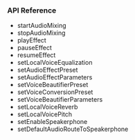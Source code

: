 <PlatformWrapper platform="flutter">

### API Reference

* <Link to="{{Global.API_REF_FLUTTER_ROOT_VOICE_SDK}}/class_irtcengine.html#api_startaudiomixing2">startAudioMixing</Link>

* <Link to="{{Global.API_REF_FLUTTER_ROOT_VOICE_SDK}}/class_irtcengine.html#api_stopaudiomixing">stopAudioMixing</Link>

* <Link to="{{Global.API_REF_FLUTTER_ROOT_VOICE_SDK}}/class_irtcengine.html#api_playeffect3">playEffect</Link>

* <Link to="{{Global.API_REF_FLUTTER_ROOT_VOICE_SDK}}/class_irtcengine.html#api_pauseeffect">pauseEffect</Link>

* <Link to="{{Global.API_REF_FLUTTER_ROOT_VOICE_SDK}}/class_irtcengine.html#api_resumeeffect">resumeEffect</Link>

* <Link to="{{Global.API_REF_FLUTTER_ROOT_VOICE_SDK}}/class_irtcengine.html#api_setlocalvoiceequalization">setLocalVoiceEqualization</Link>

* <Link to="{{Global.API_REF_FLUTTER_ROOT_VOICE_SDK}}/class_irtcengine.html#api_setaudioeffectpreset">setAudioEffectPreset</Link>

* <Link to="{{Global.API_REF_FLUTTER_ROOT_VOICE_SDK}}/class_irtcengine.html#api_setaudioeffectparameters">setAudioEffectParameters</Link>

* <Link to="{{Global.API_REF_FLUTTER_ROOT_VOICE_SDK}}/class_irtcengine.html#api_setvoicebeautifierpreset">setVoiceBeautifierPreset</Link>

* <Link to="{{Global.API_REF_FLUTTER_ROOT_VOICE_SDK}}/class_irtcengine.html#api_setvoiceconversionpreset">setVoiceConversionPreset</Link>

* <Link to="{{Global.API_REF_FLUTTER_ROOT_VOICE_SDK}}/class_irtcengine.html#api_setvoicebeautifierparameters">setVoiceBeautifierParameters</Link>

* <Link to="{{Global.API_REF_FLUTTER_ROOT_VOICE_SDK}}/class_irtcengine.html#api_setlocalvoicereverb">setLocalVoiceReverb</Link>

* <Link to="{{Global.API_REF_FLUTTER_ROOT_VOICE_SDK}}/class_irtcengine.html#api_setlocalvoicepitch">setLocalVoicePitch</Link>

* <Link to="{{Global.API_REF_FLUTTER_ROOT_VOICE_SDK}}/class_irtcengine.html#api_setenablespeakerphone_ng">setEnableSpeakerphone</Link>

* <Link to="{{Global.API_REF_FLUTTER_ROOT_VOICE_SDK}}/class_irtcengine.html#api_setdefaultaudioroutetospeakerphone_ng">setDefaultAudioRouteToSpeakerphone</Link>



</PlatformWrapper>
